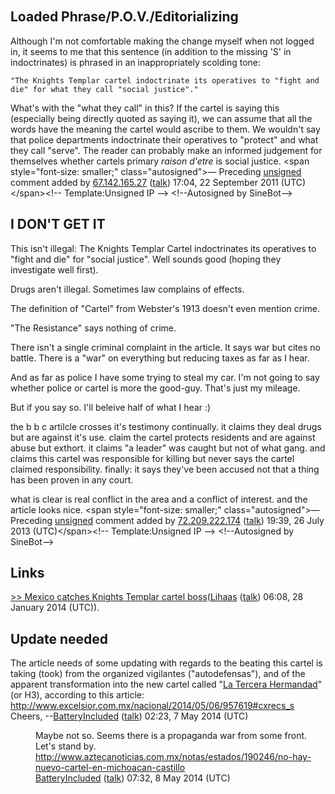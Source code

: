 <article id="32362386" title=Talk:Knights Templar Cartel>
	<talkpage id="32362386" title="Talk:Knights Templar Cartel">
{{WikiProject Mexico|class=C|importance=mid}}

==Loaded Phrase/P.O.V./Editorializing==
Although I'm not comfortable making the change myself when not logged in, it seems to me that this sentence (in addition to the missing 'S' in indoctrinates) is phrased in an inappropriately scolding tone:

 &quot;The Knights Templar cartel indoctrinate its operatives to &quot;fight and die&quot; for what they call &quot;social justice&quot;.&quot;

What's with the &quot;what they call&quot; in this? If the cartel is saying this (especially being directly quoted as saying it), we can assume that all the words have the meaning the cartel would ascribe to them. We wouldn't say that police departments indoctrinate their operatives to &quot;protect&quot; and what they call &quot;serve&quot;. The reader can probably make an informed judgement for themselves whether cartels primary ''raison d'etre'' is social justice.  &lt;span style=&quot;font-size: smaller;&quot; class=&quot;autosigned&quot;&gt;— Preceding [[Wikipedia:Signatures|unsigned]] comment added by [[Special:Contributions/67.142.165.27|67.142.165.27]] ([[User talk:67.142.165.27|talk]]) 17:04, 22 September 2011 (UTC)&lt;/span&gt;&lt;!-- Template:Unsigned IP --&gt; &lt;!--Autosigned by SineBot--&gt;

==I DON'T GET IT==
This isn't illegal:  The Knights Templar Cartel indoctrinates its operatives to &quot;fight and die&quot; for &quot;social justice&quot;.  Well sounds good (hoping they investigate well first).

Drugs aren't illegal.  Sometimes law complains of effects.

The definition of &quot;Cartel&quot; from Webster's 1913 doesn't even mention crime.

&quot;The Resistance&quot; says nothing of crime.

There isn't a single criminal complaint in the article.  It says war but cites no battle.  There is a &quot;war&quot; on everything but reducing taxes as far as I hear.

And as far as police I have some trying to steal my car.  I'm not going to say whether police or cartel is more the good-guy.  That's just my mileage.

But if you say so.  I'll beleive half of what I hear :)

the b b c artilcle crosses it's testimony continually.  it claims they deal drugs but are against it's use.  claim the cartel protects residents and are against abuse but exthort.  it claims &quot;a leader&quot; was caught but not of what gang.  and claims this cartel was responsible for killing but never says the cartel claimed responsibility.  finally: it says they've been accused not that a thing has been proven in any court.

what is clear is real conflict in the area and a conflict of interest.  and the article looks nice.  &lt;span style=&quot;font-size: smaller;&quot; class=&quot;autosigned&quot;&gt;— Preceding [[Wikipedia:Signatures|unsigned]] comment added by [[Special:Contributions/72.209.222.174|72.209.222.174]] ([[User talk:72.209.222.174|talk]]) 19:39, 26 July 2013 (UTC)&lt;/span&gt;&lt;!-- Template:Unsigned IP --&gt; &lt;!--Autosigned by SineBot--&gt;

== Links ==

[http://www.aljazeera.com/news/americas/2014/01/mexico-catches-knights-templar-cartel-boss-201412803919436455.html &gt;&gt; Mexico catches Knights Templar cartel boss]([[User:Lihaas|Lihaas]] ([[User talk:Lihaas|talk]]) 06:08, 28 January 2014 (UTC)).

== Update needed ==

The article needs of some updating with regards to the beating this cartel is taking (took) from the organized vigilantes (&quot;autodefensas&quot;), and of the apparent transformation into the new cartel called &quot;[[La Tercera Hermandad]]&quot; (or H3), according to this article: http://www.excelsior.com.mx/nacional/2014/05/06/957619#cxrecs_s
Cheers, --[[User:BatteryIncluded|BatteryIncluded]] ([[User talk:BatteryIncluded|talk]]) 02:23, 7 May 2014 (UTC)

:Maybe not so. Seems there is a propaganda war from some front. Let's stand by. http://www.aztecanoticias.com.mx/notas/estados/190246/no-hay-nuevo-cartel-en-michoacan-castillo
:[[User:BatteryIncluded|BatteryIncluded]] ([[User talk:BatteryIncluded|talk]]) 07:32, 8 May 2014 (UTC)
	</talkpage>
</article>